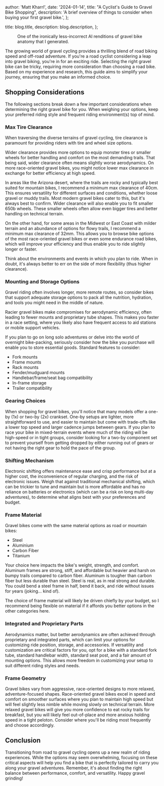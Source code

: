 
  author: 'Matt Kharrl',
  date: '2024-01-14',
  title: "A Cyclist's Guide to Gravel Bike Shopping",
  description:
    'A brief overview of things to consider when buying your first gravel bike.',
};

  title: blog.title,
  description: blog.description,
};


<div className="flex items-center justify-center">
  <figure>
    <MdxImage
      src={gravelBikeImage}
      alt="image of a notebook sketch of a gavel bike"
      className="max-w-xs"
    />
    <figcaption>
      One of the ironically less-incorrect AI renditions of gravel bike anatomy
      that I generated.
    </figcaption>
  </figure>
</div>

The growing world of gravel cycling provides a thrilling blend of road biking speed and off-road adventure. If you're a road cyclist considering a leap into gravel biking, you're in for an exciting ride. Selecting the right gravel bike can be tricky, requiring more consideration than choosing a road bike. Based on my experience and research, this guide aims to simplify your journey, ensuring that you make an informed choice.

## Shopping Considerations

The following sections break down a few important considerations when determining the right gravel bike for you. When weighing your options, keep your preferred riding style and frequent riding environment(s) top of mind.

### Max Tire Clearance

When traversing the diverse terrains of gravel cycling, tire clearance is paramount for providing riders with tire and wheel size options.

Wider clearance provides more options to equip monster tires or smaller wheels for better handling and comfort on the most demanding trails. That being said, wider clearance often means slightly worse aerodynamics. On more race-oriented gravel bikes, you might notice lower max clearance in exchange for better efficiency at high speed.

In areas like the Arizona desert, where the trails are rocky and typically best suited for mountain bikes, I recommend a minimum max clearance of 40cm. This ensures versatility for different surfaces and conditions, whether loose gravel or muddy trails. Most modern gravel bikes cater to this, but it's always best to confirm. Wider clearance will also enable you to fit smaller 650b wheels. These smaller wheels often allow even bigger tires and better handling on technical terrain.

On the other hand, for some areas in the Midwest or East Coast with milder terrain and an abundance of options for flowy trails, I recommend a minimum max clearance of 32mm. This allows you to browse bike options of the most race-oriented gravel bikes or even some endurance road bikes, which will improve your efficiency and thus enable you to ride slightly longer or faster.

Think about the environments and events in which you plan to ride. When in doubt, it's always better to err on the side of more flexibility (thus higher clearance).

### Mounting and Storage Options

Gravel riding often involves longer, more remote routes, so consider bikes that support adequate storage options to pack all the nutrition, hydration, and tools you might need in the middle of nature.

Racier gravel bikes make compromises for aerodynamic efficiency, often leading to fewer mounts and proprietary tube shapes. This makes you faster in a race setting, where you likely also have frequent access to aid stations or mobile support vehicles.

If you plan to go on long solo adventures or delve into the world of overnight bike-packing, seriously consider how the bike you purchase will enable you to store essential goods. Standard features to consider:

- Fork mounts
- Frame mounts
- Rack mounts
- Fender/mudguard mounts
- Handlebar/frame/seat bag compatibility
- In-frame storage
- Trailer compatibility

### Gearing Choices

When shopping for gravel bikes, you'll notice that many models offer a one-by (1x) or two-by (2x) crankset. One-by setups are lighter, more straightforward to use, and easier to maintain but come with trade-offs like a lower top speed and larger cadence jumps between gears. If you plan to race your bike in mixed-terrain events where much of the riding will be high-speed or in tight groups, consider looking for a two-by component set to prevent yourself from getting dropped by either running out of gears or not having the right gear to hold the pace of the group.

### Shifting Mechanism

Electronic shifting offers maintenance ease and crisp performance but at a higher cost, the inconvenience of regular charging, and the risk of electronic issues. Weigh that against traditional mechanical shifting, which can be trickier to tune and maintain but is more affordable and has no reliance on batteries or electronics (which can be a risk on long multi-day adventures), to determine what aligns best with your preferences and budget.

### Frame Material

Gravel bikes come with the same material options as road or mountain bikes:

- Steel
- Aluminium
- Carbon Fiber
- Titanium

Your choice here impacts the bike's weight, strength, and comfort. Aluminum frames are strong, stiff, and affordable but heavier and harsh on bumpy trails compared to carbon fiber. Aluminum is tougher than carbon fiber but less durable than steel. Steel is real, as in real strong and durable. You could bend a steel frame in half, bend it back, and ride without issues for years (joking... kind of).

The choice of frame material will likely be driven chiefly by your budget, so I recommend being flexible on material if it affords you better options in the other categories here.

### Integrated and Proprietary Parts

Aerodynamics matter, but better aerodynamics are often achieved through proprietary and integrated parts, which can limit your options for customizing ride position, storage, and accessories. If versatility and customization are critical factors for you, opt for a bike with a standard fork tube, standard handlebar width, standard seat post, and a fair amount of mounting options. This allows more freedom in customizing your setup to suit different riding styles and needs.

### Frame Geometry

Gravel bikes vary from aggressive, race-oriented designs to more relaxed, adventure-focused shapes. Race-oriented gravel bikes excel in speed and comfort on smoother surfaces where you plan to maintain high speed but will feel slightly less nimble while moving slowly on technical terrain. More relaxed gravel bikes will give you more confidence to eat rocky trails for breakfast, but you will likely feel out-of-place and more anxious holding speed in a tight peloton. Consider where you'll be riding most frequently and choose accordingly.

## Conclusion

Transitioning from road to gravel cycling opens up a new realm of riding experiences. While the options may seem overwhelming, focusing on these critical aspects will help you find a bike that is perfectly tailored to carry you along your gravel adventures. Remember, it's about finding the right balance between performance, comfort, and versatility. Happy gravel grinding!
